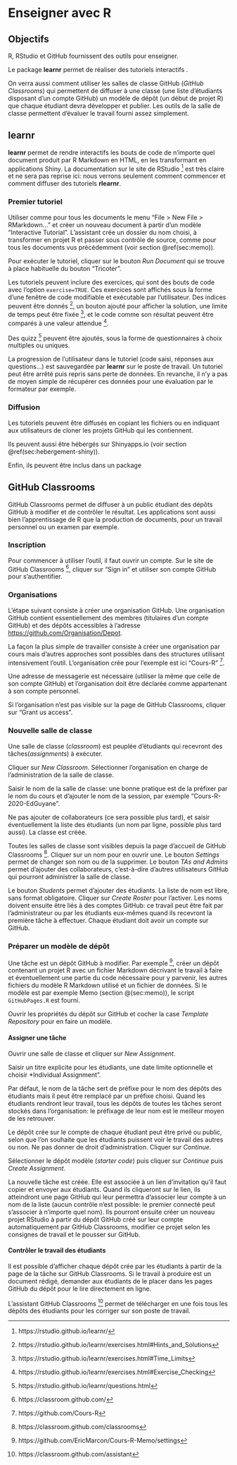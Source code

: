 # Enseigner avec R {#chap:enseigner}


## Objectifs {#sec:objectifs-enseigner}

R, RStudio et GitHub fournissent des outils pour enseigner.

Le package **learnr** permet de réaliser des tutoriels interactifs .

On verra aussi comment utiliser les salles de classe GitHub (*GitHub Classrooms*) qui permettent de diffuser à une classe (une liste d'étudiants disposant d'un compte GitHub) un modèle de dépôt (un début de projet R) que chaque étudiant devra développer et publier.
Les outils de la salle de classe permettent d'évaluer le travail fourni assez simplement.


## learnr

**learnr** permet de rendre interactifs les bouts de code de n'importe quel document produit par R Markdown en HTML, en les transformant en applications Shiny.
La documentation sur le site de RStudio [^801] est très claire et ne sera pas reprise ici: nous verrons seulement comment commencer et comment diffuser des tutoriels **rlearnr**.

[^801]: https://rstudio.github.io/learnr/

### Premier tutoriel

Utiliser comme pour tous les documents le menu "File > New File > RMarkdown..." et créer un nouveau document à partir d'un modèle "Interactive Tutorial".
L'assistant crée un dossier du nom choisi, à transformer en projet R et passer sous contrôle de source, comme pour tous les documents vus précédemment (voir section \@ref(sec:memo)).

Pour exécuter le tutoriel, cliquer sur le bouton *Run Document* qui se trouve à place habituelle du bouton "Tricoter".

Les tutoriels peuvent inclure des exercices, qui sont des bouts de code avec l'option `exercise=TRUE`.
Ces exercices sont affichés sous la forme d'une fenêtre de code modifiable et exécutable par l'utilisateur.
Des indices peuvent être donnés [^802], un bouton ajouté pour afficher la solution, une limite de temps peut être fixée [^803], et le code comme son résultat peuvent être comparés à une valeur attendue [^804].

[^802]: https://rstudio.github.io/learnr/exercises.html#Hints_and_Solutions

[^803]: https://rstudio.github.io/learnr/exercises.html#Time_Limits

[^804]: https://rstudio.github.io/learnr/exercises.html#Exercise_Checking

Des quizz [^805] peuvent être ajoutés, sous la forme de questionnaires à choix multiples ou uniques.

[^805]: https://rstudio.github.io/learnr/questions.html

La progression de l'utilisateur dans le tutoriel (code saisi, réponses aux questions...) est sauvegardée par **learnr** sur le poste de travail.
Un tutoriel peut être arrêté puis repris sans perte de données.
En revanche, il n'y a pas de moyen simple de récupérer ces données pour une évaluation par le formateur par exemple.


### Diffusion

Les tutoriels peuvent être diffusés en copiant les fichiers ou en indiquant aux utilisateurs de cloner les projets GitHub qui les contiennent.

Ils peuvent aussi être hébergés sur Shinyapps.io (voir section \@ref(sec:hebergement-shiny)).

Enfin, ils peuvent être inclus dans un package 

[^806]: https://rstudio.github.io/learnr/publishing.html#R_Package


## GitHub Classrooms

GitHub Classrooms permet de diffuser à un public étudiant des dépôts GitHub à modifier et de contrôler le résultat.
Les applications sont aussi bien l'apprentissage de R que la production de documents, pour un travail personnel ou un examen par exemple.

### Inscription

Pour commencer à utiliser l'outil, il faut ouvrir un compte.
Sur le site de GitHub Classrooms [^807], cliquer sur "Sign in" et utiliser son compte GitHub pour s'authentifier.

[^807]: https://classroom.github.com/


### Organisations

L'étape suivant consiste à créer une organisation GitHub.
Une organisation GitHub contient essentiellement des membres (titulaires d'un compte GitHub) et des dépôts accessibles à l'adresse <https://github.com/Organisation/Depot>.

La façon la plus simple de travailler consiste à créer une organisation par cours mais d'autres approches sont possibles dans des structures utilisant intensivement l'outil.
L'organisation crée pour l'exemple est ici "Cours-R" [^808].

[^808]: https://github.com/Cours-R

Une adresse de messagerie est nécessaire (utiliser la même que celle de son compte GitHub) et l'organisation doit être déclarée comme appartenant à son compte personnel.

Si l'organisation n'est pas visible sur la page de GitHub Classrooms, cliquer sur "Grant us access".


### Nouvelle salle de classe

Une salle de classe (*classroom*) est peuplée d'étudiants qui recevront des tâches(*assignments*) à exécuter.

Cliquer sur *New Classroom*.
Sélectionner l'organisation en charge de l'administration de la salle de classe.

Saisir le nom de la salle de classe: une bonne pratique est de la préfixer par le nom du cours et d'ajouter le nom de la session, par exemple  "Cours-R-2020-EdGuyane".

Ne pas ajouter de collaborateurs (ce sera possible plus tard), et saisir éventuellement la liste des étudiants (un nom par ligne, possible plus tard aussi).
La classe est créée.

Toutes les salles de classe sont visibles depuis la page d'accueil de GitHub Classrooms [^809].
Cliquer sur un nom pour en ouvrir une.
Le bouton *Settings* permet de changer son nom ou de la supprimer.
Le bouton *TAs and Admins* permet d'ajouter des collaborateurs, c'est-à-dire d'autres utilisateurs GitHub qui pourront administrer la salle de classe.

[^809]: https://classroom.github.com/classrooms

Le bouton *Students* permet d'ajouter des étudiants.
La liste de nom est libre, sans format obligatoire.
Cliquer sur *Create Roster* pour l'activer.
Les noms doivent ensuite être liés à des comptes GitHub: ce travail peut être fait par l'administrateur ou par les étudiants eux-mêmes quand ils recevront la première tâche à effectuer.
Chaque étudiant doit avoir un compte sur GitHub.


### Préparer un modèle de dépôt

Une tâche est un dépôt GitHub à modifier.
Par exemple [^810], créer un dépôt contenant un projet R avec un fichier Markdown décrivant le travail à faire et éventuellement une partie du code nécessaire pour y parvenir, les autres fichiers du modèle R Markdown utilisé et un fichier de données.
Si le modèle est par exemple Memo (section \@(sec:memo)), le script `GitHubPages.R` est fourni.

[^810]: https://github.com/EricMarcon/Cours-R-Memo/settings

Ouvrir les propriétés du dépôt sur GitHub et cocher la case *Template Repository* pour en faire un modèle.


#### Assigner une tâche

Ouvrir une salle de classe et cliquer sur *New Assignment*.

Saisir un titre explicite pour les étudiants, une date limite optionnelle et choisir *Individual Assignment".

Par défaut, le nom de la tâche sert de préfixe pour le nom des dépôts des étudiants mais il peut être remplacé par un préfixe choisi.
Quand les étudiants rendront leur travail, tous les dépôts de toutes les tâches seront stockés dans l'organisation: le préfixage de leur nom est le meilleur moyen de les retrouver.

Le dépôt crée sur le compte de chaque étudiant peut être privé ou public, selon que l'on souhaite que les étudiants puissent voir le travail des autres ou non.
Ne pas donner de droit d'administration.
Cliquer sur *Continue*.

Sélectionner le dépôt modèle (*starter code*) puis cliquer sur *Continue* puis *Create Assignment*.

La nouvelle tâche est créée.
Elle est associée à un lien d'invitation qu'il faut copier et envoyer aux étudiants.
Quand ils cliqueront sur le lien, ils atteindront une page GitHub qui leur permettra d'associer leur compte à un nom de la liste (aucun contrôle n'est possible: le premier connecté peut s'associer à n'importe quel nom).
Ils pourront ensuite créer un nouveau projet RStudio à partir du dépôt GitHub créé sur leur compte automatiquement par GitHub Classrooms, modifier ce projet selon les consignes de travail et le pousser sur GitHub.


#### Contrôler le travail des étudiants

Il est possible d'afficher chaque dépôt crée par les étudiants à partir de la page de la tâche sur GitHub Classrooms.
Si le travail à produire est un document rédigé, demander aux étudiants de le placer dans les pages GitHub du dépôt pour le lire directement en ligne.

L'assistant GitHub Classrooms [^811] permet de télécharger en une fois tous les dépôts des étudiants pour les corriger sur son poste de travail.

[^811]: https://classroom.github.com/assistant
